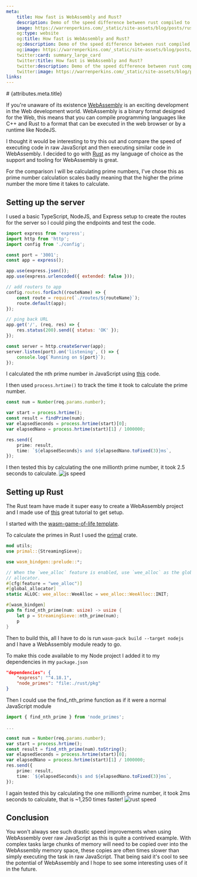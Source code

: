 ```yaml
---
meta:
    title: How fast is WebAssembly and Rust?
    description: Demo of the speed difference between rust compiled to wasm and raw js
    image: https://warrenperkins.com/_static/site-assets/blog/posts/rust-wasm-speed-comparison/rust-webassembly.jpg
    og:type: website
    og:title: How fast is WebAssembly and Rust?
    og:description: Demo of the speed difference between rust compiled to wasm and raw js
    og:image: https://warrenperkins.com/_static/site-assets/blog/posts/rust-wasm-speed-comparison/rust-webassembly.jpg
    twitter:card: summary_large_card
    twitter:title: How fast is WebAssembly and Rust?
    twitter:description: Demo of the speed difference between rust compiled to wasm and raw js
    twitter:image: https://warrenperkins.com/_static/site-assets/blog/posts/rust-wasm-speed-comparison/rust-webassembly.jpg
links:
---
```



<BlogContent>
# {attributes.meta.title}

If you're unaware of its existence [WebAssembly](https://webassembly.org/) is an exciting development in the Web development world.
WebAssembly is a binary format designed for the Web, this means that you can compile programming languages like C++ and Rust to a format
that can be executed in the web browser or by a runtime like NodeJS.

I thought it would be interesting to try this out and compare the speed of executing code in raw JavaScript and then executing similar code in WebAssembly.
I decided to go with [Rust](https://www.rust-lang.org/) as my language of choice as the support and tooling for WebAssembly is great.

For the comparison I will be calculating prime numbers, I've chose this as prime number calculation scales badly meaning that the
higher the prime number the more time it takes to calculate.

## Setting up the server

I used a basic TypeScript, NodeJS, and Express setup to create the routes for the server so I could ping the endpoints and test the code.

```js
import express from 'express';
import http from 'http';
import config from './config';

const port = '3001';
const app = express();

app.use(express.json());
app.use(express.urlencoded({ extended: false }));

// add routers to app
config.routes.forEach((routeName) => {
    const route = require(`./routes/${routeName}`);
    route.default(app);
});

// ping back URL
app.get('/', (req, res) => {
    res.status(200).send({ status: 'OK' });
});

const server = http.createServer(app);
server.listen(port).on('listening', () => {
    console.log(`Running on ${port}`);
});
```

I calculated the nth prime number in JavaScript using [this](https://www.tutorialspoint.com/finding-the-nth-prime-number-in-javascript) code.

I then used `process.hrtime()` to track the time it took to calculate the prime number.

```ts
const num = Number(req.params.number);

var start = process.hrtime();
const result = findPrime(num);
var elapsedSeconds = process.hrtime(start)[0];
var elapsedNano = process.hrtime(start)[1] / 1000000;

res.send({
    prime: result,
    time: `${elapsedSeconds}s and ${elapsedNano.toFixed(3)}ms`,
});
```

I then tested this by calculating the one millionth prime number, it took 2.5 seconds to calculate.
![js speed](https://warrenperkins.com/_static/site-assets/blog/posts/rust-wasm-speed-comparison/js-prime-million.png)

## Setting up Rust

The Rust team have made it super easy to create a WebAssembly project and I made use of [this](https://rustwasm.github.io/docs/book/) great tutorial to get setup.

I started with the [wasm-game-of-life template](https://github.com/rustwasm/wasm-pack-template).

To calculate the primes in Rust I used the [primal](https://crates.io/crates/primal) crate.

```rust
mod utils;
use primal::{StreamingSieve};

use wasm_bindgen::prelude::*;

// When the `wee_alloc` feature is enabled, use `wee_alloc` as the global
// allocator.
#[cfg(feature = "wee_alloc")]
#[global_allocator]
static ALLOC: wee_alloc::WeeAlloc = wee_alloc::WeeAlloc::INIT;

#[wasm_bindgen]
pub fn find_nth_prime(num: usize) -> usize {
    let p = StreamingSieve::nth_prime(num);
    p
}
```

Then to build this, all I have to do is run `wasm-pack build --target nodejs` and I have a WebAssembly module ready to go.

To make this code available to my Node project I added it to my dependencies in my `package.json`

```json
"dependencies": {
    "express": "^4.18.1",
    "node_primes": "file:./rust/pkg"
}
```

Then I could use the find_nth_prime function as if it were a normal JavaScript module

```ts
import { find_nth_prime } from 'node_primes';

...

const num = Number(req.params.number);
var start = process.hrtime();
const result = find_nth_prime(num).toString();
var elapsedSeconds = process.hrtime(start)[0];
var elapsedNano = process.hrtime(start)[1] / 1000000;
res.send({
    prime: result,
    time: `${elapsedSeconds}s and ${elapsedNano.toFixed(3)}ms`,
});
```

I again tested this by calculating the one millionth prime number, it took 2ms seconds to calculate, that is ~1,250 times faster!
![rust speed](https://warrenperkins.com/_static/site-assets/blog/posts/rust-wasm-speed-comparison/rust-prime-million.png)

## Conclusion

You won't always see such drastic speed improvements when using WebAssembly over raw JavaScript as this is quite a contrived example. With complex tasks large chunks of memory
will need to be copied over into the WebAssembly memory space, these copies are often times slower than simply executing the task in raw JavaScript. That being said it's cool
to see the potential of WebAssembly and I hope to see some interesting uses of it in the future.

<br />
</BlogContent>
